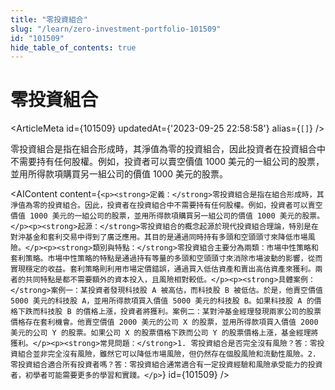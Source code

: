```yaml
---
title: "零投資組合"
slug: "/learn/zero-investment-portfolio-101509"
id: "101509"
hide_table_of_contents: true
---
```



# 零投資組合

<ArticleMeta id={101509} updatedAt={'2023-09-25 22:58:58'} alias={`[]`} />
<div className='border-solid border-b border-t-0 my-4 border-[var(--ifm-color-gray-300)]' />

零投資組合是指在組合形成時，其淨值為零的投資組合，因此投資者在投資組合中不需要持有任何股權。例如，投資者可以賣空價值 1000 美元的一組公司的股票，並用所得款項購買另一組公司的價值 1000 美元的股票。

<AIContent content={`<p><strong>定義：</strong>零投資組合是指在組合形成時，其淨值為零的投資組合。因此，投資者在投資組合中不需要持有任何股權。例如，投資者可以賣空價值 1000 美元的一組公司的股票，並用所得款項購買另一組公司的價值 1000 美元的股票。</p><p><strong>起源：</strong>零投資組合的概念起源於現代投資組合理論，特別是在對沖基金和套利交易中得到了廣泛應用。其目的是通過同時持有多頭和空頭頭寸來降低市場風險。</p><p><strong>類別與特點：</strong>零投資組合主要分為兩類：市場中性策略和套利策略。市場中性策略的特點是通過持有等量的多頭和空頭頭寸來消除市場波動的影響，從而實現穩定的收益。套利策略則利用市場定價錯誤，通過買入低估資產和賣出高估資產來獲利。兩者的共同特點是都不需要額外的資本投入，且風險相對較低。</p><p><strong>具體案例：</strong>案例一：某投資者發現科技股 A 被高估，而科技股 B 被低估。於是，他賣空價值 5000 美元的科技股 A，並用所得款項買入價值 5000 美元的科技股 B。如果科技股 A 的價格下跌而科技股 B 的價格上漲，投資者將獲利。案例二：某對沖基金經理發現兩家公司的股票價格存在套利機會。他賣空價值 2000 美元的公司 X 的股票，並用所得款項買入價值 2000 美元的公司 Y 的股票。如果公司 X 的股票價格下跌而公司 Y 的股票價格上漲，基金經理將獲利。</p><p><strong>常見問題：</strong>1. 零投資組合是否完全沒有風險？答：零投資組合並非完全沒有風險，雖然它可以降低市場風險，但仍然存在個股風險和流動性風險。2. 零投資組合適合所有投資者嗎？答：零投資組合通常適合有一定投資經驗和風險承受能力的投資者，初學者可能需要更多的學習和實踐。</p>`} id={101509} />
